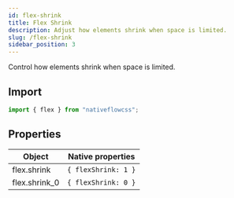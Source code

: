 ```yaml
---
id: flex-shrink
title: Flex Shrink
description: Adjust how elements shrink when space is limited.
slug: /flex-shrink
sidebar_position: 3
---
```


Control how elements shrink when space is limited.

## Import

```js title="src/screens/Component.js"
import { flex } from "nativeflowcss";
```

## Properties

| Object        | Native properties   |
| ------------- | ------------------- |
| flex.shrink   | `{ flexShrink: 1 }` |
| flex.shrink_0 | `{ flexShrink: 0 }` |
